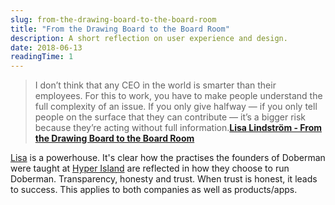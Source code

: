 ```yaml
---
slug: from-the-drawing-board-to-the-board-room
title: "From the Drawing Board to the Board Room"
description: A short reflection on user experience and design.
date: 2018-06-13
readingTime: 1
---
```


>I don’t think that any CEO in the world is smarter than their employees. For this to work, you have to make people understand the full complexity of an issue. If you only give halfway — if you only tell people on the surface that they can contribute — it’s a bigger risk because they’re acting without full information.**<a href="https://99u.adobe.com/articles/59229/from-the-drawing-board-to-the-board-room">Lisa Lindström - From the Drawing Board to the Board Room</a>**

<a href="https://twitter.com/lisalindstrm">Lisa</a> is a powerhouse. It's clear how the practises the founders of Doberman were taught at <a href="/no-classes">Hyper Island</a> are reflected in how they choose to run Doberman. Transparency, honesty and trust. When trust is honest, it leads to success. This applies to both companies as well as products/apps.